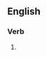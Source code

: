 ==English==

===Verb===
{{head|en|present participle}}

# {{present participle of|dirty|lang=en|nocat=1}}